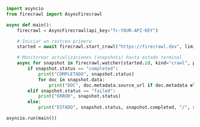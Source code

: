 ```python Python
import asyncio
from firecrawl import AsyncFirecrawl

async def main():
    firecrawl = AsyncFirecrawl(api_key="fc-YOUR-API-KEY")

    # Iniciar un rastreo primero
    started = await firecrawl.start_crawl("https://firecrawl.dev", limit=5)

    # Monitorear actualizaciones (snapshots) hasta estado terminal
    async for snapshot in firecrawl.watcher(started.id, kind="crawl", poll_interval=2, timeout=120):
        if snapshot.status == "completed":
            print("COMPLETADO", snapshot.status)
            for doc in snapshot.data:
                print("DOC", doc.metadata.source_url if doc.metadata else None)
        elif snapshot.status == "failed":
            print("ERROR", snapshot.status)
        else:
            print("ESTADO", snapshot.status, snapshot.completed, "/", snapshot.total)

asyncio.run(main())
```

